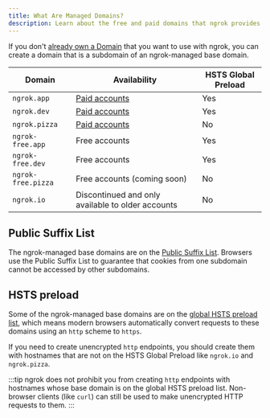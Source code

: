 ```yaml
---
title: What Are Managed Domains?
description: Learn about the free and paid domains that ngrok provides.
---
```


If you don't [already own a Domain](/universal-gateway/how-do-i-use-my-own-domain) that you want to use with ngrok, you can create a domain that is a subdomain of an ngrok-managed base domain.

| Domain             | Availability                                      | HSTS Global Preload |
| ------------------ | ------------------------------------------------- | ------------------- |
| `ngrok.app`        | [Paid accounts](https://ngrok.com/pricing)        | Yes                 |
| `ngrok.dev`        | [Paid accounts](https://ngrok.com/pricing)        | Yes                 |
| `ngrok.pizza`      | [Paid accounts](https://ngrok.com/pricing)        | No                  |
| `ngrok-free.app`   | Free accounts                                     | Yes                 |
| `ngrok-free.dev`   | Free accounts                                     | Yes                 |
| `ngrok-free.pizza` | Free accounts (coming soon)                       | No                  |
| `ngrok.io`         | Discontinued and only available to older accounts | No                  |

## Public Suffix List

The ngrok-managed base domains are on the [Public Suffix List](https://publicsuffix.org/). Browsers use the Public Suffix List to guarantee that cookies from one subdomain cannot be accessed by other subdomains.

## HSTS preload

Some of the ngrok-managed base domains are on the [global HSTS preload list](https://hstspreload.org/), which means modern browsers automatically convert requests to these domains using an `http` scheme to `https`.

If you need to create unencrypted `http` endpoints, you should create them with hostnames that are not on the HSTS Global Preload like `ngrok.io` and
`ngrok.pizza`.

:::tip
ngrok does not prohibit you from creating `http` endpoints with hostnames whose base domain is on the global HSTS preload list. Non-browser clients (like `curl`) can still be used to make unencrypted HTTP requests to them.
:::
